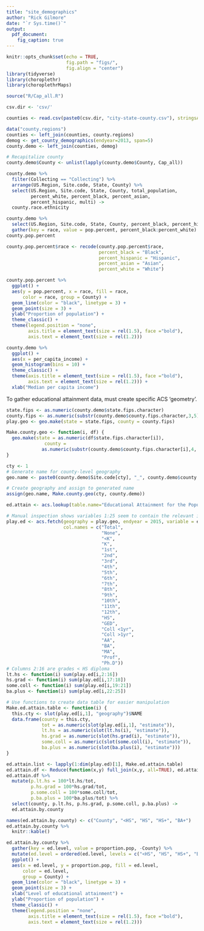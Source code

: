 ```yaml
---
title: "site_demographics"
author: "Rick Gilmore"
date: "`r Sys.time()`"
output: 
  pdf_document:
    fig_caption: true
---
```


```r
knitr::opts_chunk$set(echo = TRUE,
                      fig.path = "figs/",
                      fig.align = "center")
library(tidyverse)
library(choroplethr)
library(choroplethrMaps)

source("R/Cap_all.R")

csv.dir <- 'csv/'
```

```r
counties <- read.csv(paste0(csv.dir, "city-state-county.csv"), stringsAsFactors = FALSE)

data("county.regions")
counties <- left_join(counties, county.regions)
demog <- get_county_demographics(endyear=2013, span=5)
county.demo <- left_join(counties, demog)

# Recapitalize county
county.demo$County <- unlist(lapply(county.demo$County, Cap_all))
```

```r
county.demo %>%
  filter(Collecting == "Collecting") %>%
  arrange(US.Region, Site.code, State, County) %>%
  select(US.Region, Site.code, State, County, total_population,
         percent_white, percent_black, percent_asian,
         percent_hispanic, multi) ->
  county.race.ethnicity
```

```r
county.demo %>%
  select(US.Region, Site.code, State, County, percent_black, percent_hispanic, percent_asian, percent_white) %>%
  gather(key = race, value = pop.percent, percent_black:percent_white) ->
county.pop.percent

county.pop.percent$race <- recode(county.pop.percent$race, 
                                  percent_black = "Black", 
                                  percent_hispanic = "Hispanic",
                                  percent_asian = "Asian",
                                  percent_white = "White")

```

```r
county.pop.percent %>%
  ggplot() +
  aes(y = pop.percent, x = race, fill = race, 
      color = race, group = County) +
  geom_line(color = "black", linetype = 3) +
  geom_point(size = 3) +
  ylab("Proportion of population") +
  theme_classic() +
  theme(legend.position = "none",
        axis.title = element_text(size = rel(1.5), face ="bold"),
        axis.text = element_text(size = rel(1.2)))
```

```r
county.demo %>%
  ggplot() +
  aes(x = per_capita_income) +
  geom_histogram(bins = 10) +
  theme_classic() +
  theme(axis.title = element_text(size = rel(1.5), face ="bold"),
        axis.text = element_text(size = rel(1.2))) +
  xlab("Median per capita income")
```

To gather educational attainment data, must create specific ACS 'geometry'.

```r
state.fips <- as.numeric(county.demo$state.fips.character)
county.fips <- as.numeric(substr(county.demo$county.fips.character,3,5))
play.geo <- geo.make(state = state.fips, county = county.fips)

Make.county.geo <- function(i, df) {
  geo.make(state = as.numeric(df$state.fips.character[i]),
              county =
             as.numeric(substr(county.demo$county.fips.character[i],4, 6)))
}

cty <- 1
# Generate name for county-level geography
geo.name <- paste0(county.demo$Site.code[cty], "_", county.demo$county.name[cty], "_", county.demo$State[cty])

# Create geography and assign to generated name
assign(geo.name, Make.county.geo(cty, county.demo))
```

```r
ed.attain <- acs.lookup(table.name="Educational Attainment for the Population 25 Years and Over", endyear=2015)

# Manual inspection shows variables 1:25 seem to contain the relevant info
play.ed <- acs.fetch(geography = play.geo, endyear = 2015, variable = ed.attain[1:25],
                     col.names = c("Total",
                                   "None",
                                   "<K",
                                   "K",
                                   "1st",
                                   "2nd",
                                   "3rd",
                                   "4th",
                                   "5th",
                                   "6th",
                                   "7th",
                                   "8th",
                                   "9th",
                                   "10th",
                                   "11th",
                                   "12th",
                                   "HS",
                                   "GED",
                                   "Coll <1yr",
                                   "Coll >1yr",
                                   "AA",
                                   "BA",
                                   "MA",
                                   "Prof",
                                   "Ph.D"))
# Columns 2:16 are grades < HS diploma
lt.hs <- function(i) sum(play.ed[i,2:16])
hs.grad <- function(i) sum(play.ed[i,17:18])
some.coll <- function(i) sum(play.ed[i,19:21])
ba.plus <- function(i) sum(play.ed[i,22:25])

# Use functions to create data table for easier manipulation
Make.ed.attain.table <- function(i) {
  this.cty <- slot(play.ed[i,1], "geography")$NAME
  data.frame(county = this.cty,
             tot = as.numeric(slot(play.ed[i,1], "estimate")),
             lt.hs = as.numeric(slot(lt.hs(i), "estimate")),
             hs.grad = as.numeric(slot(hs.grad(i), "estimate")),
             some.coll = as.numeric(slot(some.coll(i), "estimate")),
             ba.plus = as.numeric(slot(ba.plus(i), "estimate")))
}

ed.attain.list <- lapply(1:dim(play.ed)[1], Make.ed.attain.table)
ed.attain.df <- Reduce(function(x,y) full_join(x,y, all=TRUE), ed.attain.list)
ed.attain.df %>%
  mutate(p.lt.hs = 100*lt.hs/tot,
         p.hs.grad = 100*hs.grad/tot,
         p.some.coll = 100*some.coll/tot,
         p.ba.plus = 100*ba.plus/tot) %>%
  select(county, p.lt.hs, p.hs.grad, p.some.coll, p.ba.plus) ->
  ed.attain.by.county 
```

```r
names(ed.attain.by.county) <- c("County", "<HS", "HS", "HS+", "BA+") 
ed.attain.by.county %>%
  knitr::kable()
```

```r
ed.attain.by.county %>%
  gather(key = ed.level, value = proportion.pop, -County) %>%
  mutate(ed.level = ordered(ed.level, levels = c("<HS", "HS", "HS+", "BA+"))) %>%
  ggplot() +
  aes(x = ed.level, y = proportion.pop, fill = ed.level, 
      color = ed.level,
      group = County) +
  geom_line(color = "black", linetype = 3) +
  geom_point(size = 3) +
  xlab("Level of educational attainment") + 
  ylab("Proportion of population") +
  theme_classic() +
  theme(legend.position = "none",
        axis.title = element_text(size = rel(1.5), face ="bold"),
        axis.text = element_text(size = rel(1.2)))
```